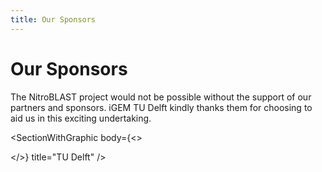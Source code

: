 ```yaml
---
title: Our Sponsors
---
```


# Our Sponsors

The NitroBLAST project would not be possible without the support of our partners and sponsors. iGEM TU Delft kindly thanks them for choosing to aid us in this exciting undertaking.

<SectionWithGraphic
  body={<>

  </>}
  title="TU Delft"
/>

<SectionWithGraphic title="Platinum sponsors" alignment="" />

<SectionWithGraphic title="Gold sponsors" />

<SectionWithGraphic title="Silver sponsors" />

<SectionWithGraphic title="Bronze sponsors" />
